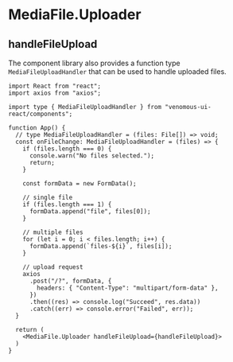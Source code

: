 
<Meta of={Stories} />

# MediaFile.Uploader

<Canvas of={Stories.Default} />

<Controls />

## handleFileUpload

The component library also provides a function type `MediaFileUploadHandler` that can be used to handle uploaded files.

```tsx
import React from "react";
import axios from "axios";

import type { MediaFileUploadHandler } from "venomous-ui-react/components";

function App() {
  // type MediaFileUploadHandler = (files: File[]) => void;
  const onFileChange: MediaFileUploadHandler = (files) => {
    if (files.length === 0) {
      console.warn("No files selected.");
      return;
    }

    const formData = new FormData();

    // single file
    if (files.length === 1) {
      formData.append("file", files[0]);
    }

    // multiple files
    for (let i = 0; i < files.length; i++) {
      formData.append(`files-${i}`, files[i]);
    }

    // upload request
    axios
      .post("/?", formData, {
        headers: { "Content-Type": "multipart/form-data" },
      })
      .then((res) => console.log("Succeed", res.data))
      .catch((err) => console.error("Failed", err));
  }

  return (
    <MediaFile.Uploader handleFileUpload={handleFileUpload}>
  )
}
```
